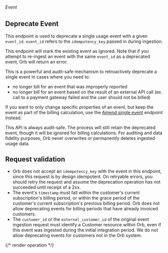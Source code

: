 ###### *Event*

## Deprecate Event

This endpoint is used to deprecate a single usage event with a given `event_id`. `event_id` refers to the
`idempotency_key` passed in during ingestion.

This endpoint will mark the existing event as ignored. Note that if you attempt to re-ingest an event with the same
`event_id` as a deprecated event, Orb will return an error.

This is a powerful and audit-safe mechanism to retroactively deprecate a single event in cases where you need to:
* no longer bill for an event that was improperly reported
* no longer bill for an event based on the result of an external API call (ex. call to a payment gateway failed and
  the user should not be billed)

If you want to only change specific properties of an event, but keep the event as part of the billing calculation,
use the [Amend single event](amend-event) endpoint instead.

This API is always audit-safe. The process will still retain the deprecated event, though it will be ignored for
billing calculations. For auditing and data fidelity purposes, Orb never overwrites or permanently deletes ingested
usage data.

## Request validation
* Orb does not accept an `idempotency_key` with the event in this endpoint, since this request is by design
  idempotent. On retryable errors, you should retry the request and assume the deprecation operation has not
  succeeded until receipt of a 2xx.
* The event's `timestamp` must fall within the customer's current subscription's billing period, or within the
  grace period of the customer's current subscription's previous billing period. Orb does not allow deprecating
  events for billing periods that have already invoiced customers.
* The `customer_id` or the `external_customer_id` of the original event ingestion request must identify a Customer
  resource within Orb, even if this event was ingested during the initial integration period. We do not allow
  deprecating events for customers not in the Orb system.

{/* render operation */}
